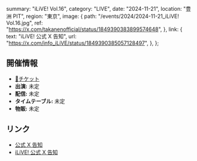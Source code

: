   summary: "iLiVE! Vol.16",
  category: "LIVE",
  date: "2024-11-21",
  location: "豊洲 PIT",
  region: "東京",
  image: {
    path: "/events/2024/2024-11-21_iLiVE! Vol.16.jpg",
    ref: "https://x.com/takanenofficial/status/1849390383899574648",
  },
  link: {
    text: "iLiVE! 公式 X 告知",
    url: "https://x.com/info_iLiVE/status/1849390385057128497",
  },
};

## 開催情報

- [🎫チケット](https://t-dv.com/ilive1121)
- **出演:** 未定
- **配信:** 未定
- **タイムテーブル:** 未定
- **物販:** 未定

## リンク

- [公式 X 告知](https://x.com/takanenofficial/status/1849390383899574648)
- [iLiVE! 公式 X 告知](https://x.com/info_iLiVE/status/1849390385057128497)
